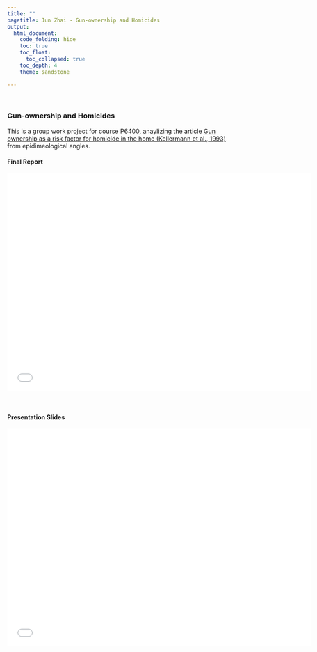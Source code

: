 ```yaml
---
title: ""
pagetitle: Jun Zhai - Gun-ownership and Homicides
output: 
  html_document:
    code_folding: hide
    toc: true
    toc_float:      
      toc_collapsed: true
    toc_depth: 4
    theme: sandstone

---
```

<title>Jun Zhai - Gun-ownership and homicides</title>
</br>

### Gun-ownership and Homicides
This is a group work project for course P6400, anaylizing the article [Gun ownership as a risk factor for homicide in the home (Kellermann et al., 1993)](https://www.nejm.org/doi/full/10.1056/NEJM199310073291506) from epidimeological angles.
</br>

#### Final Report

<embed src="./Seminar 2_Final Group project.pdf" type="application/pdf"   height="500px" width="700">

</br>

#### Presentation Slides

<embed src="./epi.pdf" type="application/pdf"   height="500px" width="700">


